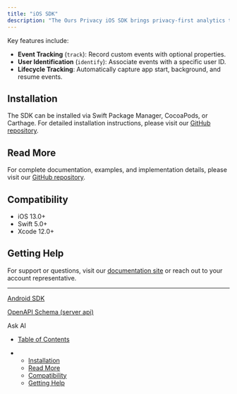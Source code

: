 ```yaml
---
title: "iOS SDK"
description: "The Ours Privacy iOS SDK brings privacy-first analytics to your iOS applications. It delivers a comprehensive feature set for event tracking, user profiles, and compliance without compromising performance."
---
```


Key features include:

* **Event Tracking** (`track`): Record custom events with optional properties.
* **User Identification** (`identify`): Associate events with a specific user ID.
* **Lifecycle Tracking**: Automatically capture app start, background, and resume events.

## Installation

The SDK can be installed via Swift Package Manager, CocoaPods, or Carthage. For detailed installation instructions, please visit our [GitHub repository](https://github.com/with-ours/ours-privacy-swift).

## Read More

For complete documentation, examples, and implementation details, please visit our [GitHub repository](https://github.com/with-ours/ours-privacy-swift).

## Compatibility

* iOS 13.0+
* Swift 5.0+
* Xcode 12.0+

## Getting Help

For support or questions, visit our [documentation site](https://docs.oursprivacy.com) or reach out to your account representative.

***

[Android SDK](/docs/android-sdk)

[OpenAPI Schema (server api)](/docs/openapi)

Ask AI

* [Table of Contents](#)

* * [Installation](#installation)
  * [Read More](#read-more)
  * [Compatibility](#compatibility)
  * [Getting Help](#getting-help)
